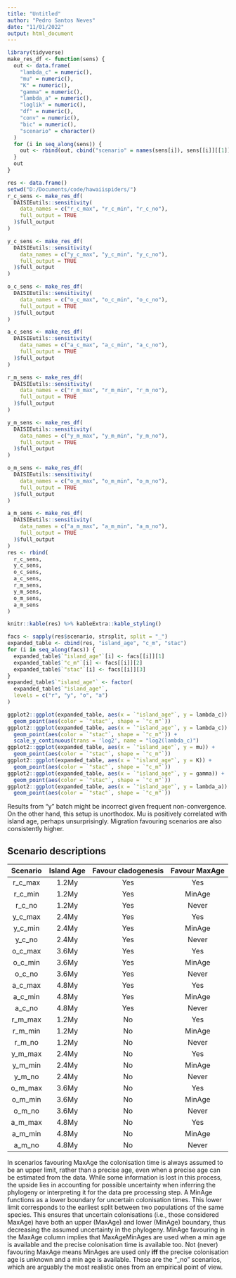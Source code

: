 ```yaml
---
title: "Untitled"
author: "Pedro Santos Neves"
date: "11/01/2022"
output: html_document
---
```


```r
library(tidyverse)
make_res_df <- function(sens) {
  out <- data.frame(
    "lambda_c" = numeric(),
    "mu" = numeric(),
    "K" = numeric(),
    "gamma" = numeric(),
    "lambda_a" = numeric(),
    "loglik" = numeric(),
    "df" = numeric(),
    "conv" = numeric(),
    "bic" = numeric(),
    "scenario" = character()
  )
  for (i in seq_along(sens)) {
    out <- rbind(out, cbind("scenario" = names(sens[i]), sens[[i]][[1]]))
  }
  out
}
```



```r
res <- data.frame()
setwd("D:/Documents/code/hawaiispiders/")
r_c_sens <- make_res_df(
  DAISIEutils::sensitivity(
    data_names = c("r_c_max", "r_c_min", "r_c_no"),
    full_output = TRUE
  )$full_output
)

y_c_sens <- make_res_df(
  DAISIEutils::sensitivity(
    data_names = c("y_c_max", "y_c_min", "y_c_no"),
    full_output = TRUE
  )$full_output
)

o_c_sens <- make_res_df(
  DAISIEutils::sensitivity(
    data_names = c("o_c_max", "o_c_min", "o_c_no"),
    full_output = TRUE
  )$full_output
)

a_c_sens <- make_res_df(
  DAISIEutils::sensitivity(
    data_names = c("a_c_max", "a_c_min", "a_c_no"),
    full_output = TRUE
  )$full_output
)

r_m_sens <- make_res_df(
  DAISIEutils::sensitivity(
    data_names = c("r_m_max", "r_m_min", "r_m_no"),
    full_output = TRUE
  )$full_output
)

y_m_sens <- make_res_df(
  DAISIEutils::sensitivity(
    data_names = c("y_m_max", "y_m_min", "y_m_no"),
    full_output = TRUE
  )$full_output
)

o_m_sens <- make_res_df(
  DAISIEutils::sensitivity(
    data_names = c("o_m_max", "o_m_min", "o_m_no"),
    full_output = TRUE
  )$full_output
)

a_m_sens <- make_res_df(
  DAISIEutils::sensitivity(
    data_names = c("a_m_max", "a_m_min", "a_m_no"),
    full_output = TRUE
  )$full_output
)
res <- rbind(
  r_c_sens,
  y_c_sens,
  o_c_sens,
  a_c_sens,
  r_m_sens,
  y_m_sens,
  o_m_sens,
  a_m_sens
)
```

```r
knitr::kable(res) %>% kableExtra::kable_styling()
```

```r
facs <- sapply(res$scenario, strsplit, split = "_")
expanded_table <- cbind(res, "island_age", "c_m", "stac")
for (i in seq_along(facs)) {
  expanded_table$`"island_age"`[i] <- facs[[i]][1]
  expanded_table$`"c_m"`[i] <- facs[[i]][2]
  expanded_table$`"stac"`[i] <- facs[[i]][3]
}
expanded_table$`"island_age"` <- factor(
  expanded_table$`"island_age"`,
  levels = c("r", "y", "o", "a")
)
```

```r
ggplot2::ggplot(expanded_table, aes(x = `"island_age"`, y = lambda_c)) +
  geom_point(aes(color = `"stac"`, shape = `"c_m"`))  
ggplot2::ggplot(expanded_table, aes(x = `"island_age"`, y = lambda_c)) +
  geom_point(aes(color = `"stac"`, shape = `"c_m"`)) +
  scale_y_continuous(trans = 'log2', name = "log2(lambda_c)")
ggplot2::ggplot(expanded_table, aes(x = `"island_age"`, y = mu)) +
  geom_point(aes(color = `"stac"`, shape = `"c_m"`))
ggplot2::ggplot(expanded_table, aes(x = `"island_age"`, y = K)) +
  geom_point(aes(color = `"stac"`, shape = `"c_m"`))
ggplot2::ggplot(expanded_table, aes(x = `"island_age"`, y = gamma)) +
  geom_point(aes(color = `"stac"`, shape = `"c_m"`))
ggplot2::ggplot(expanded_table, aes(x = `"island_age"`, y = lambda_a)) +
  geom_point(aes(color = `"stac"`, shape = `"c_m"`))  
```

Results from "y" batch might be incorrect given frequent non-convergence. On the other hand, this setup is unorthodox.
Mu is positively correlated with island age, perhaps unsurprisingly. Migration favouring scenarios are also consistently higher.

## Scenario descriptions
|Scenario|Island Age|Favour cladogenesis|Favour MaxAge|
|:------:|:--------:|:-----------------:|:-----------:|
| r_c_max|   1.2My  |        Yes        |     Yes     |
| r_c_min|   1.2My  |        Yes        |     MinAge  |
| r_c_no |   1.2My  |        Yes        |     Never   |
| y_c_max|   2.4My  |        Yes        |     Yes     |
| y_c_min|   2.4My  |        Yes        |     MinAge  |
| y_c_no |   2.4My  |        Yes        |     Never   |
| o_c_max|   3.6My  |        Yes        |     Yes     |
| o_c_min|   3.6My  |        Yes        |     MinAge  |
| o_c_no |   3.6My  |        Yes        |     Never   |
| a_c_max|   4.8My  |        Yes        |     Yes     |
| a_c_min|   4.8My  |        Yes        |     MinAge  |
| a_c_no |   4.8My  |        Yes        |     Never   |
| r_m_max|   1.2My  |        No         |     Yes     |
| r_m_min|   1.2My  |        No         |     MinAge  |
| r_m_no |   1.2My  |        No         |     Never   |
| y_m_max|   2.4My  |        No         |     Yes     |
| y_m_min|   2.4My  |        No         |     MinAge  |
| y_m_no |   2.4My  |        No         |     Never   |
| o_m_max|   3.6My  |        No         |     Yes     |
| o_m_min|   3.6My  |        No         |     MinAge  |
| o_m_no |   3.6My  |        No         |     Never   |
| a_m_max|   4.8My  |        No         |     Yes     |
| a_m_min|   4.8My  |        No         |     MinAge  |
| a_m_no |   4.8My  |        No         |     Never   |

In scenarios favouring MaxAge the colonisation time is always assumed to be an upper limit, rather than a precise age, even when a precise age can be estimated from the data. While some information is lost in this process, the upside lies in accounting for possible uncertainty when inferring the phylogeny or interpreting it for the data pre processing step.
A MinAge functions as a lower boundary for uncertain colonisation times. This lower limit corresponds to the earliest split between two populations of the same species. This ensures that uncertain colonisations (i.e., those considered MaxAge) have both an upper (MaxAge) and lower (MinAge) boundary, thus decreasing the assumed uncertainty in the phylogeny.
MinAge favouring in the MaxAge column implies that MaxAgeMinAges are used when a min age is available and the precise colonisation time is available too.
Not (never) favouring MaxAge means MinAges are used only **iff** the precise colonisation age is unknown and a min age is available. These are the "\_no" scenarios, which are arguably the most realistic ones from an empirical point of view.
